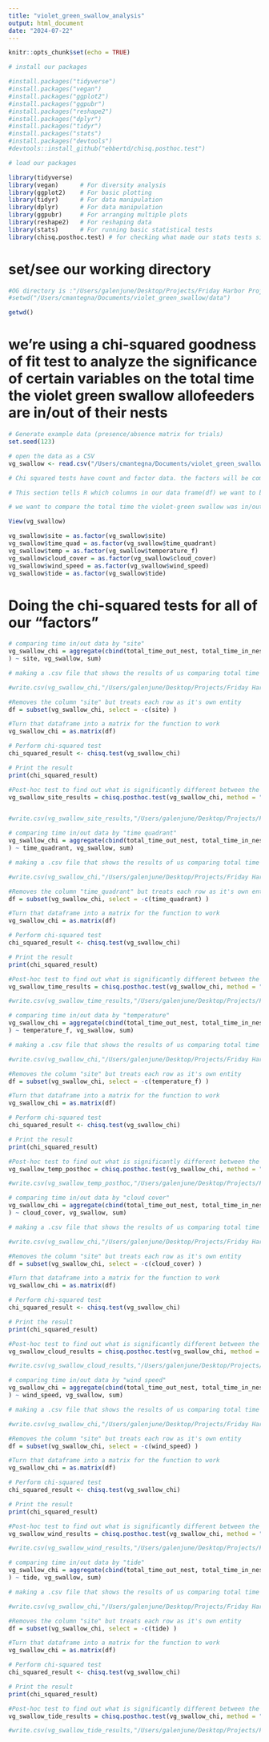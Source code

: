 ```yaml
---
title: "violet_green_swallow_analysis"
output: html_document
date: "2024-07-22"
---
```


```r
knitr::opts_chunk$set(echo = TRUE)
```


```r
# install our packages

#install.packages("tidyverse")
#install.packages("vegan")
#install.packages("ggplot2")
#install.packages("ggpubr")
#install.packages("reshape2")
#install.packages("dplyr")
#install.packages("tidyr")
#install.packages("stats")
#install.packages("devtools")
#devtools::install_github("ebbertd/chisq.posthoc.test")

```

```r
# load our packages

library(tidyverse)
library(vegan)      # For diversity analysis
library(ggplot2)    # For basic plotting
library(tidyr)      # For data manipulation
library(dplyr)      # For data manipulation
library(ggpubr)     # For arranging multiple plots
library(reshape2)   # For reshaping data
library(stats)      # For running basic statistical tests
library(chisq.posthoc.test) # for checking what made our stats tests significant

```


# set/see our working directory

```r
#OG directory is :"/Users/galenjune/Desktop/Projects/Friday Harbor Project/Data/Rstudio/R Files/"
#setwd("/Users/cmantegna/Documents/violet_green_swallow/data")

getwd()
```


# we're using a chi-squared goodness of fit test to analyze the significance of certain variables on the total time the violet green swallow allofeeders are in/out of their nests

```r
# Generate example data (presence/absence matrix for trials)
set.seed(123)
```

```r
# open the data as a CSV
vg_swallow <- read.csv("/Users/cmantegna/Documents/violet_green_swallow/data/violet_green_swallow_data_final.csv", header = TRUE)
```

```r
# Chi squared tests have count and factor data. the factors will be compared against the count data to test to see if any of those factors are significant.

# This section tells R which columns in our data frame(df) we want to be "factors" in our chi squared test. total time in/ out will be our count data

# we want to compare the total time the violet-green swallow was in/out of their nests against which site, time of day (split into quadrants), temperature (F), cloud cover, wind speed, and tidal height

View(vg_swallow)

vg_swallow$site = as.factor(vg_swallow$site)
vg_swallow$time_quad = as.factor(vg_swallow$time_quadrant)
vg_swallow$temp = as.factor(vg_swallow$temperature_f)
vg_swallow$cloud_cover = as.factor(vg_swallow$cloud_cover)
vg_swallow$wind_speed = as.factor(vg_swallow$wind_speed)
vg_swallow$tide = as.factor(vg_swallow$tide)
```

##################################################################

# Doing the chi-squared tests for all of our "factors"

```r

# comparing time in/out data by "site"
vg_swallow_chi = aggregate(cbind(total_time_out_nest, total_time_in_nest
) ~ site, vg_swallow, sum)

# making a .csv file that shows the results of us comparing total time in/out for all our sites

#write.csv(vg_swallow_chi,"/Users/galenjune/Desktop/Projects/Friday Harbor Project/Data/Rstudio/R Files/vg_swallow_chi_results/site/vg_swallow_aggregate_by_site.csv", row.names = TRUE)

#Removes the column "site" but treats each row as it's own entity
df = subset(vg_swallow_chi, select = -c(site) )

#Turn that dataframe into a matrix for the function to work
vg_swallow_chi = as.matrix(df)

# Perform chi-squared test
chi_squared_result <- chisq.test(vg_swallow_chi)

# Print the result
print(chi_squared_result)

#Post-hoc test to find out what is significantly different between the combinations
vg_swallow_site_results = chisq.posthoc.test(vg_swallow_chi, method = "bonferroni")


#write.csv(vg_swallow_site_results,"/Users/galenjune/Desktop/Projects/Friday Harbor Project/Data/Rstudio/R Files/vg_swallow_chi_results/site/vg_swallow_aggregate_by_site_posthoc.csv", row.names = TRUE)

```

##################################################################

```r

# comparing time in/out data by "time quadrant"
vg_swallow_chi = aggregate(cbind(total_time_out_nest, total_time_in_nest
) ~ time_quadrant, vg_swallow, sum)

# making a .csv file that shows the results of us comparing total time in/out for all our time quadrants

#write.csv(vg_swallow_chi,"/Users/galenjune/Desktop/Projects/Friday Harbor Project/Data/Rstudio/R Files/vg_swallow_chi_results/time_quadrant/vg_swallow_aggregate_by_time_quadrant.csv", row.names = TRUE)

#Removes the column "time_quadrant" but treats each row as it's own entity
df = subset(vg_swallow_chi, select = -c(time_quadrant) )

#Turn that dataframe into a matrix for the function to work
vg_swallow_chi = as.matrix(df)

# Perform chi-squared test
chi_squared_result <- chisq.test(vg_swallow_chi)

# Print the result
print(chi_squared_result)

#Post-hoc test to find out what is significantly different between the combinations
vg_swallow_time_results = chisq.posthoc.test(vg_swallow_chi, method = "bonferroni")

#write.csv(vg_swallow_time_results,"/Users/galenjune/Desktop/Projects/Friday Harbor Project/Data/Rstudio/R Files/vg_swallow_chi_results/time_quadrant/vg_swallow_aggregate_by_timequadrant_posthoc.csv", row.names = TRUE)
```

##################################################################

```r

# comparing time in/out data by "temperature"
vg_swallow_chi = aggregate(cbind(total_time_out_nest, total_time_in_nest
) ~ temperature_f, vg_swallow, sum)

# making a .csv file that shows the results of us comparing total time in/out in different temperatures

#write.csv(vg_swallow_chi,"/Users/galenjune/Desktop/Projects/Friday Harbor Project/Data/Rstudio/R Files/vg_swallow_chi_results/temperature/vg_swallow_aggregate_by_temperature_f.csv", row.names = TRUE)

#Removes the column "site" but treats each row as it's own entity
df = subset(vg_swallow_chi, select = -c(temperature_f) )

#Turn that dataframe into a matrix for the function to work
vg_swallow_chi = as.matrix(df)

# Perform chi-squared test
chi_squared_result <- chisq.test(vg_swallow_chi)

# Print the result
print(chi_squared_result)

#Post-hoc test to find out what is significantly different between the combinations
vg_swallow_temp_posthoc = chisq.posthoc.test(vg_swallow_chi, method = "bonferroni")

#write.csv(vg_swallow_temp_posthoc,"/Users/galenjune/Desktop/Projects/Friday Harbor Project/Data/Rstudio/R Files/vg_swallow_chi_results/temperature/vg_swallow_aggregate_by_temperature_f_posthoc.csv", row.names = TRUE)
```

##################################################################

```r

# comparing time in/out data by "cloud cover"
vg_swallow_chi = aggregate(cbind(total_time_out_nest, total_time_in_nest
) ~ cloud_cover, vg_swallow, sum)

# making a .csv file that shows the results of us comparing total time in/out for all our different types of cloud cover

#write.csv(vg_swallow_chi,"/Users/galenjune/Desktop/Projects/Friday Harbor Project/Data/Rstudio/R Files/vg_swallow_chi_results/cloud_cover/vg_swallow_aggregate_by_cloud_cover.csv", row.names = TRUE)

#Removes the column "site" but treats each row as it's own entity
df = subset(vg_swallow_chi, select = -c(cloud_cover) )

#Turn that dataframe into a matrix for the function to work
vg_swallow_chi = as.matrix(df)

# Perform chi-squared test
chi_squared_result <- chisq.test(vg_swallow_chi)

# Print the result
print(chi_squared_result)

#Post-hoc test to find out what is significantly different between the combinations
vg_swallow_cloud_results = chisq.posthoc.test(vg_swallow_chi, method = "bonferroni")

#write.csv(vg_swallow_cloud_results,"/Users/galenjune/Desktop/Projects/Friday Harbor Project/Data/Rstudio/R Files/vg_swallow_chi_results/cloud_cover/vg_swallow_aggregate_by_cloud_cover_posthoc.csv", row.names = TRUE)
```

##################################################################

```r

# comparing time in/out data by "wind speed"
vg_swallow_chi = aggregate(cbind(total_time_out_nest, total_time_in_nest
) ~ wind_speed, vg_swallow, sum)

# making a .csv file that shows the results of us comparing total time in/out in different wind speeds

#write.csv(vg_swallow_chi,"/Users/galenjune/Desktop/Projects/Friday Harbor Project/Data/Rstudio/R Files/vg_swallow_chi_results/wind_speed/vg_swallow_aggregate_by_wind_speed.csv", row.names = TRUE)

#Removes the column "site" but treats each row as it's own entity
df = subset(vg_swallow_chi, select = -c(wind_speed) )

#Turn that dataframe into a matrix for the function to work
vg_swallow_chi = as.matrix(df)

# Perform chi-squared test
chi_squared_result <- chisq.test(vg_swallow_chi)

# Print the result
print(chi_squared_result)

#Post-hoc test to find out what is significantly different between the combinations
vg_swallow_wind_results = chisq.posthoc.test(vg_swallow_chi, method = "bonferroni")

#write.csv(vg_swallow_wind_results,"/Users/galenjune/Desktop/Projects/Friday Harbor Project/Data/Rstudio/R Files/vg_swallow_chi_results/wind_speed/vg_swallow_aggregate_by_wind_speed_posthoc.csv", row.names = TRUE)
```

##################################################################

```r

# comparing time in/out data by "tide"
vg_swallow_chi = aggregate(cbind(total_time_out_nest, total_time_in_nest
) ~ tide, vg_swallow, sum)

# making a .csv file that shows the results of us comparing total time in/out in different wind speeds

#write.csv(vg_swallow_chi,"/Users/galenjune/Desktop/Projects/Friday Harbor Project/Data/Rstudio/R Files/vg_swallow_chi_results/tide/vg_swallow_aggregate_by_tide.csv", row.names = TRUE)

#Removes the column "site" but treats each row as it's own entity
df = subset(vg_swallow_chi, select = -c(tide) )

#Turn that dataframe into a matrix for the function to work
vg_swallow_chi = as.matrix(df)

# Perform chi-squared test
chi_squared_result <- chisq.test(vg_swallow_chi)

# Print the result
print(chi_squared_result)

#Post-hoc test to find out what is significantly different between the combinations
vg_swallow_tide_results = chisq.posthoc.test(vg_swallow_chi, method = "bonferroni")

#write.csv(vg_swallow_tide_results,"/Users/galenjune/Desktop/Projects/Friday Harbor Project/Data/Rstudio/R Files/vg_swallow_chi_results/tide/vg_swallow_aggregate_by_tide_posthoc.csv", row.names = TRUE)
```

##################################################################